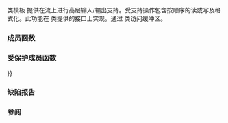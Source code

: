{{cpp/title|basic_iostream}}
{{cpp/io/basic_iostream/navbar}}
{{ddcl|header=istream|1=
template&lt; 
    class CharT, 
    class Traits = std::char_traits&lt;CharT&gt;
&gt; class basic_iostream : 
      public basic_istream&lt;CharT, Traits&gt;,
      public basic_ostream&lt;CharT, Traits&gt;
}}
类模板 {{tt|basic_iostream}} 提供在流上进行高层输入/输出支持。受支持操作包含按顺序的读或写及格式化。此功能在 {{lc|std::basic_streambuf}} 类提供的接口上实现。通过 {{lc|std::basic_ios}} 类访问缓冲区。

{{inheritance diagram/std-basic_iostream}}

{{cpp/basic char typedefs|iostream|istream}}

{{cpp/io/member types}}

===成员函数===
{{dsc begin}}
{{dsc inc | cpp/io/basic_iostream/dsc constructor}}
{{dsc inc | cpp/io/basic_iostream/dsc destructor}}
{{dsc end}}

===受保护成员函数===
{{dsc begin}}
{{dsc inc | cpp/io/basic_iostream/dsc operator{{=}}}}
{{dsc inc | cpp/io/basic_iostream/dsc swap}}
{{dsc end}}

{{cpp/io/basic_istream/inherit}}
{{cpp/io/basic_ostream/inherit}}
{{cpp/io/basic_ios/inherit}}
{{cpp/io/ios_base/inherit}}

===缺陷报告===
{{dr list begin}}
{{dr list item|wg=lwg|dr=271|std=C++98|before=未定义成员类型 {{tt|char_type}}、{{tt|traits_type}}、{{tt|int_type}}、{{tt|pos_type}} 和 {{tt|off_type}}&lt;br&gt;（{{lc|std::basic_istream}} 和{{lc|std::basic_ostream}} 都定义了这些类型，会导致有歧义）|after=定义这些类型}}
{{dr list end}}

===参阅===
{{rlp|manip|输入/输出操纵符}}

{{langlinks|de|en|es|fr|it|ja|pt|ru}}
